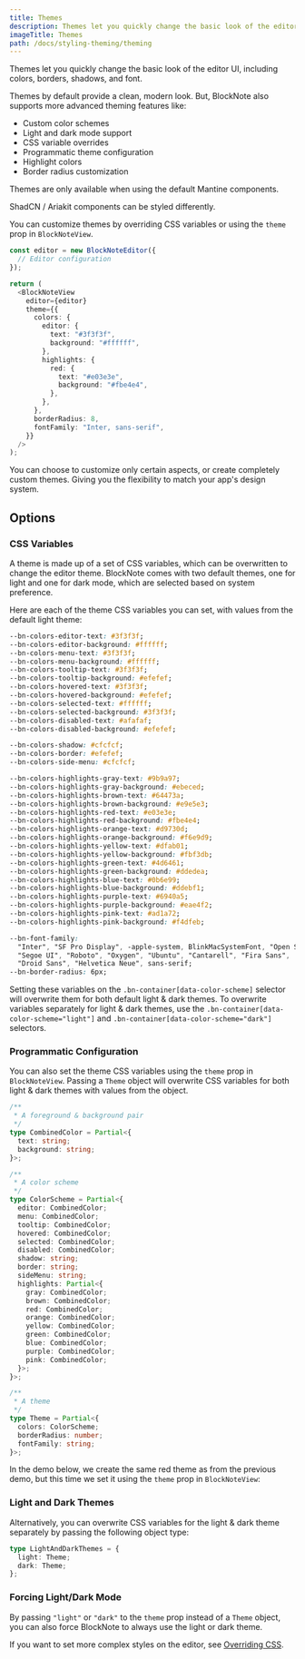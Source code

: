 ```yaml
---
title: Themes
description: Themes let you quickly change the basic look of the editor UI, including colors, borders, shadows, and font.
imageTitle: Themes
path: /docs/styling-theming/theming
---
```


Themes let you quickly change the basic look of the editor UI, including colors, borders, shadows, and font.

<Example name="theming/theming-css-variables" />

Themes by default provide a clean, modern look. But, BlockNote also supports more advanced theming features like:

- Custom color schemes
- Light and dark mode support
- CSS variable overrides
- Programmatic theme configuration
- Highlight colors
- Border radius customization

<Callout type="info">
  Themes are only available when using the default Mantine components.

ShadCN / Ariakit components can be styled differently.

</Callout>

You can customize themes by overriding CSS variables or using the `theme` prop in `BlockNoteView`.

```ts
const editor = new BlockNoteEditor({
  // Editor configuration
});

return (
  <BlockNoteView
    editor={editor}
    theme={{
      colors: {
        editor: {
          text: "#3f3f3f",
          background: "#ffffff",
        },
        highlights: {
          red: {
            text: "#e03e3e",
            background: "#fbe4e4",
          },
        },
      },
      borderRadius: 8,
      fontFamily: "Inter, sans-serif",
    }}
  />
);
```

You can choose to customize only certain aspects, or create completely custom themes. Giving you the flexibility to match your app's design system.

## Options

### CSS Variables

A theme is made up of a set of CSS variables, which can be overwritten to change the editor theme. BlockNote comes with two default themes, one for light and one for dark mode, which are selected based on system preference.

Here are each of the theme CSS variables you can set, with values from the default light theme:

```css
--bn-colors-editor-text: #3f3f3f;
--bn-colors-editor-background: #ffffff;
--bn-colors-menu-text: #3f3f3f;
--bn-colors-menu-background: #ffffff;
--bn-colors-tooltip-text: #3f3f3f;
--bn-colors-tooltip-background: #efefef;
--bn-colors-hovered-text: #3f3f3f;
--bn-colors-hovered-background: #efefef;
--bn-colors-selected-text: #ffffff;
--bn-colors-selected-background: #3f3f3f;
--bn-colors-disabled-text: #afafaf;
--bn-colors-disabled-background: #efefef;

--bn-colors-shadow: #cfcfcf;
--bn-colors-border: #efefef;
--bn-colors-side-menu: #cfcfcf;

--bn-colors-highlights-gray-text: #9b9a97;
--bn-colors-highlights-gray-background: #ebeced;
--bn-colors-highlights-brown-text: #64473a;
--bn-colors-highlights-brown-background: #e9e5e3;
--bn-colors-highlights-red-text: #e03e3e;
--bn-colors-highlights-red-background: #fbe4e4;
--bn-colors-highlights-orange-text: #d9730d;
--bn-colors-highlights-orange-background: #f6e9d9;
--bn-colors-highlights-yellow-text: #dfab01;
--bn-colors-highlights-yellow-background: #fbf3db;
--bn-colors-highlights-green-text: #4d6461;
--bn-colors-highlights-green-background: #ddedea;
--bn-colors-highlights-blue-text: #0b6e99;
--bn-colors-highlights-blue-background: #ddebf1;
--bn-colors-highlights-purple-text: #6940a5;
--bn-colors-highlights-purple-background: #eae4f2;
--bn-colors-highlights-pink-text: #ad1a72;
--bn-colors-highlights-pink-background: #f4dfeb;

--bn-font-family:
  "Inter", "SF Pro Display", -apple-system, BlinkMacSystemFont, "Open Sans",
  "Segoe UI", "Roboto", "Oxygen", "Ubuntu", "Cantarell", "Fira Sans",
  "Droid Sans", "Helvetica Neue", sans-serif;
--bn-border-radius: 6px;
```

Setting these variables on the `.bn-container[data-color-scheme]` selector will overwrite them for both default light & dark themes. To overwrite variables separately for light & dark themes, use the `.bn-container[data-color-scheme="light"]` and `.bn-container[data-color-scheme="dark"]` selectors.

### Programmatic Configuration

You can also set the theme CSS variables using the `theme` prop in `BlockNoteView`. Passing a `Theme` object will overwrite CSS variables for both light & dark themes with values from the object.

```ts twoslash
/**
 * A foreground & background pair
 */
type CombinedColor = Partial<{
  text: string;
  background: string;
}>;

/**
 * A color scheme
 */
type ColorScheme = Partial<{
  editor: CombinedColor;
  menu: CombinedColor;
  tooltip: CombinedColor;
  hovered: CombinedColor;
  selected: CombinedColor;
  disabled: CombinedColor;
  shadow: string;
  border: string;
  sideMenu: string;
  highlights: Partial<{
    gray: CombinedColor;
    brown: CombinedColor;
    red: CombinedColor;
    orange: CombinedColor;
    yellow: CombinedColor;
    green: CombinedColor;
    blue: CombinedColor;
    purple: CombinedColor;
    pink: CombinedColor;
  }>;
}>;

/**
 * A theme
 */
type Theme = Partial<{
  colors: ColorScheme;
  borderRadius: number;
  fontFamily: string;
}>;
```

In the demo below, we create the same red theme as from the previous demo, but this time we set it using the `theme` prop in `BlockNoteView`:

<Example name="theming/theming-css-variables-code" />

### Light and Dark Themes

Alternatively, you can overwrite CSS variables for the light & dark theme separately by passing the following object type:

```ts
type LightAndDarkThemes = {
  light: Theme;
  dark: Theme;
};
```

### Forcing Light/Dark Mode

By passing `"light"` or `"dark"` to the `theme` prop instead of a `Theme` object, you can also force BlockNote to always use the light or dark theme.

If you want to set more complex styles on the editor, see [Overriding CSS](/docs/styling-theming/overriding-css).
